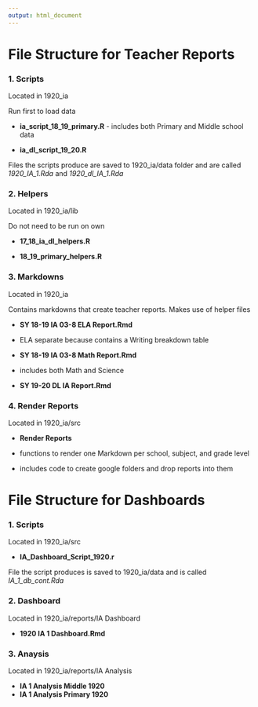 ```yaml
---
output: html_document
---
```


# File Structure for Teacher Reports

### 1. Scripts 
Located in 1920_ia

Run first to load data

* **ia_script_18_19_primary.R** - includes both Primary and Middle school data

* **ia_dl_script_19_20.R**

Files the scripts produce are saved to 1920_ia/data folder and are called *1920_IA_1.Rda* and *1920_dl_IA_1.Rda*

### 2. Helpers
Located in 1920_ia/lib

Do not need to be run on own

* **17_18_ia_dl_helpers.R**

* **18_19_primary_helpers.R**

### 3. Markdowns
Located in 1920_ia

Contains markdowns that create teacher reports. Makes use of helper files

* **SY 18-19 IA 03-8 ELA Report.Rmd**
- ELA separate because contains a Writing breakdown table

* **SY 18-19 IA 03-8 Math Report.Rmd**
- includes both Math and Science

* **SY 19-20 DL IA Report.Rmd**

### 4. Render Reports
Located in 1920_ia/src

* **Render Reports**

- functions to render one Markdown per school, subject, and grade level

- includes code to create google folders and drop reports into them

# File Structure for Dashboards

### 1. Scripts
Located in 1920_ia/src

* **IA_Dashboard_Script_1920.r**

File the script produces is saved to 1920_ia/data and is called *IA_1_db_cont.Rda*

### 2. Dashboard
Located in 1920_ia/reports/IA Dashboard

* **1920 IA 1 Dashboard.Rmd**

### 3. Anaysis
Located in 1920_ia/reports/IA Analysis

* **IA 1 Analysis Middle 1920**
* **IA 1 Analysis Primary 1920**



